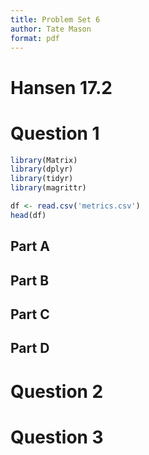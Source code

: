 ```yaml
---
title: Problem Set 6
author: Tate Mason
format: pdf
---
```


# Hansen 17.2

# Question 1

```r
library(Matrix)
library(dplyr)
library(tidyr)
library(magrittr)

df <- read.csv('metrics.csv')
head(df)
```

## Part A

## Part B

## Part C

## Part D

# Question 2

# Question 3
